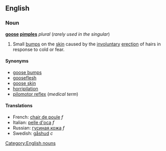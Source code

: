 ==English==
===Noun===
'''[[goose]] [[pimple]]s''' ''plural'' (''rarely used in the singular'')

#Small [[bump]]s on the [[skin]] caused by the [[involuntary]] [[erection]] of hairs in response to cold or fear.

====Synonyms====
*[[goose bumps]]
*[[gooseflesh]]
*[[goose skin]]
*[[horripilation]]
*[[pilomotor reflex]] (''medical term'')

====Translations====
*French: [[chair de poule]] ''f''
*Italian: [[pelle d'oca]] ''f''
*Russian: [[гусиная кожа]] ''f''
*Swedish: [[gåshud]] ''c''

[[Category:English nouns]]